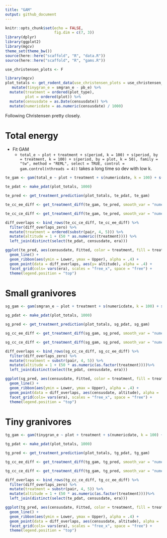 ```yaml
---
title: "GAM"
output: github_document
---
```


```r
knitr::opts_chunk$set(echo = FALSE,
                      fig.dim = c(7, 3))
library(dplyr)
library(ggplot2)
library(mgcv)
theme_set(theme_bw())
source(here::here("scaffold", "R", "data.R"))
source(here::here("scaffold", "R", "gams.R"))
```

```r

use_christensen_plots <- F

library(mgcv)
plot_totals <- get_rodent_data(use_christensen_plots = use_christensen_plots, return_plot = T) %>%
   mutate(tinygran_e = smgran_e - pb_e) %>%
  mutate(treatment = ordered(plot_type),
         plot = ordered(plot)) %>%
  mutate(censusdate = as.Date(censusdate)) %>%
  mutate(numericdate = as.numeric(censusdate) / 1000)

```


Following Christensen pretty closely.

# Total energy

- Fit GAM
    - `total_e ~ plot + treatment + s(period, k = 100) + s(period, by = treatment, k = 100) + s(period, by = plot, k = 50), family = "tw", method = "REML", select = TRUE, control = gam.control(nthreads = 4))` takes a long time so dev with low k.


```r

te_gam <- gam(total_e ~ plot + treatment + s(numericdate, k = 100) + s(numericdate, by = treatment, k = 100) + s(numericdate, by = plot), family = "tw", method = "REML", select = TRUE, control = gam.control(nthreads = 4), data = plot_totals)

te_pdat <- make_pdat(plot_totals, 1000)

te_pred <- get_treatment_prediction(plot_totals, te_pdat, te_gam)

te_cc_ee_diff <- get_treatment_diff(te_gam, te_pred, smooth_var = "numericdate", "CC", "EE", var = "treatment")

te_cc_ce_diff <- get_treatment_diff(te_gam, te_pred, smooth_var = "numericdate", "CC", "CE", var = "treatment")

diff_overlaps <- bind_rows(te_cc_ce_diff, te_cc_ee_diff) %>%
  filter(diff_overlaps_zero) %>%
  mutate(treatment = ordered(substr(pair, 4, 5))) %>%
  mutate(altitude = 1 + (50 * as.numeric((treatment)))) %>%
  left_join(distinct(select(te_pdat, censusdate, era)))

ggplot(te_pred, aes(censusdate, Fitted, color = treatment, fill = treatment)) +
  geom_line() +
  geom_ribbon(aes(ymin = Lower, ymax = Upper), alpha = .4) +
  geom_point(data = diff_overlaps, aes(y= altitude), alpha = .4) +
  facet_grid(cols= vars(era), scales = "free_x", space = "free") +
  theme(legend.position = "top")

```

# Small granivores


```r

sg_gam <- gam(smgran_e ~ plot + treatment + s(numericdate, k = 100) + s(numericdate, by = treatment, k = 100) + s(numericdate, by = plot), family = "tw", method = "REML", select = TRUE, control = gam.control(nthreads = 4), data = plot_totals)

sg_pdat <- make_pdat(plot_totals, 1000)

sg_pred <- get_treatment_prediction(plot_totals, sg_pdat, sg_gam)

sg_cc_ee_diff <- get_treatment_diff(sg_gam, sg_pred, smooth_var = "numericdate", "CC", "EE", var = "treatment")

sg_cc_ce_diff <- get_treatment_diff(sg_gam, sg_pred, smooth_var = "numericdate", "CC", "CE", var = "treatment")

diff_overlaps <- bind_rows(sg_cc_ce_diff, sg_cc_ee_diff) %>%
  filter(diff_overlaps_zero) %>%
  mutate(treatment = substr(pair, 4, 5)) %>%
  mutate(altitude = 1 + (50 * as.numeric(as.factor(treatment))))%>%
  left_join(distinct(select(te_pdat, censusdate, era)))

ggplot(sg_pred, aes(censusdate, Fitted, color = treatment, fill = treatment)) +
  geom_line() +
  geom_ribbon(aes(ymin = Lower, ymax = Upper), alpha = .4) +
  geom_point(data = diff_overlaps, aes(censusdate, altitude), alpha = .4) +
  facet_grid(cols= vars(era), scales = "free_x", space = "free") +
  theme(legend.position = "top")

```

# Tiny granivores


```r

tg_gam <- gam(tinygran_e ~ plot + treatment + s(numericdate, k = 100) + s(numericdate, by = treatment, k = 100) + s(numericdate, by = plot), family = "tw", method = "REML", select = TRUE, control = gam.control(nthreads = 4), data = plot_totals)

tg_pdat <- make_pdat(plot_totals, 1000)

tg_pred <- get_treatment_prediction(plot_totals, tg_pdat, tg_gam)

tg_cc_ee_diff <- get_treatment_diff(tg_gam, tg_pred, smooth_var = "numericdate", "CC", "EE", var = "treatment")

tg_cc_ce_diff <- get_treatment_diff(tg_gam, tg_pred, smooth_var = "numericdate", "CC", "CE", var = "treatment")

diff_overlaps <- bind_rows(tg_cc_ce_diff, tg_cc_ee_diff) %>%
  filter(diff_overlaps_zero) %>%
  mutate(treatment = substr(pair, 4, 5)) %>%
  mutate(altitude = 1 + (50 * as.numeric(as.factor(treatment))))%>%
  left_join(distinct(select(te_pdat, censusdate, era)))

ggplot(tg_pred, aes(censusdate, Fitted, color = treatment, fill = treatment)) +
  geom_line() +
  geom_ribbon(aes(ymin = Lower, ymax = Upper), alpha = .4) +
  geom_point(data = diff_overlaps, aes(censusdate, altitude), alpha = .4) +
  facet_grid(cols= vars(era), scales = "free_x", space = "free") +
  theme(legend.position = "top")

```